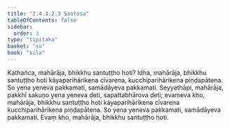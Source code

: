 ```yaml
---
title: "2.4.3.2.3 Santosa"
tableOfContents: false
sidebar:
  order: 3
type: "tipitaka"
basket: "su"
book: "sila"
---
```



<DynamicBreadcrumb />

<Division number="215" book="sila">

<Paragraph number="306" book="sila">
Kathañca, mahārāja, bhikkhu santuṭṭho hoti? Idha, mahārāja, bhikkhu santuṭṭho hoti kāyaparihārikena cīvarena, kucchiparihārikena piṇḍapātena. So yena yeneva pakkamati, samādāyeva pakkamati. Seyyathāpi, mahārāja, pakkhī sakuṇo yena yeneva ḍeti, sapattabhārova ḍeti; evameva kho, mahārāja, bhikkhu santuṭṭho hoti kāyaparihārikena cīvarena kucchiparihārikena piṇḍapātena. So yena yeneva pakkamati, samādāyeva pakkamati. Evaṃ kho, mahārāja, bhikkhu santuṭṭho hoti.
</Paragraph>
</Division>
